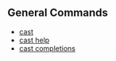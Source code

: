 ## General Commands

- [cast](/cast/reference/overview)
- [cast help](/cast/reference/cast-help.mdx)
- [cast completions](/cast/reference/cast-completions.mdx)
